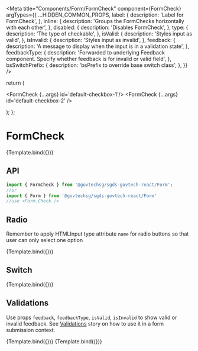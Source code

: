 
<Meta
  title="Components/Form/FormCheck"
  component={FormCheck}
  argTypes={{
    ...HIDDEN_COMMON_PROPS,
    label: {
      description: 'Label for FormCheck',
    },
    inline: {
      description: 'Groups the FormChecks horizontally with each other',
    },
    disabled: {
      description: 'Disables FormCheck',
    },
    type: {
      description: 'The type of checkable',
    },
    isValid: {
      description: 'Styles input as valid',
    },
    isInvalid: {
      description: 'Styles input as invalid',
    },
    feedback: {
      description:
        'A message to display when the input is in a validation state',
    },
    feedbackType: {
      description:
        'Forwarded to underlying Feedback component. Specify whether feedback is for invalid or valid field',
    },
    bsSwitchPrefix: {
      description: 'bsPrefix to override base switch class',
    },
  }}
/>

  return (
    <Form>
      <FormCheck {...args} id='default-checkbox-1'/>
      <FormCheck {...args} id='default-checkbox-2' />
    </Form>
  );
};

# FormCheck

<Canvas>
  <Story
    name="Default - checkbox"
    args={{ label: 'I am default a checkbox (change me)' }}
  >
    {Template.bind({})}
  </Story>
</Canvas>

## API

```jsx
import { FormCheck } from '@govtechsg/sgds-govtech-react/Form'; 
//or 
import { Form } from '@govtechsg/sgds-govtech-react/Form'
//use <Form.Check />
```

<ArgsTable story="Default - checkbox" />

## Radio

Remember to apply HTMLInput type attribute `name` for radio buttons so that user can only select one option

<Canvas>
  <Story
    name="Default - radio"
    args={{ label: 'Radio', type: 'radio', name: 'radio_checks', ariaLabel: 'radio' }}
  >
    {Template.bind({})}
  </Story>
</Canvas>

## Switch

<Canvas>
  <Story name="Default - switch" args={{ label: 'Switch', type: 'switch', ariaLabel: 'switch' }}>
    {Template.bind({})}
  </Story>
</Canvas>

## Validations

Use props `feedback`, `feedbackType`, `isValid`, `isInvalid` to show valid or invalid feedback.
See [Validations](/docs/components-form-validations--native-html-5-form-validation) story on how to use it in a form submission context.

<Canvas>
  <Story
    name="Valid feedback"
    args={{
      label: 'Valid',
      ariaLabel: 'valid',
      isValid: true,
      feedbackType: 'valid',
      feedback: 'All is good!',
    }}
  >
    {Template.bind({})}
  </Story>
  <Story
    name="Invalid Feedback"
    args={{
      label: 'Invalid',
      ariaLabel: 'invalid',
      isInvalid: true,
      feedbackType: 'invalid',
      feedback: 'Uh Oh!',
    }}
  >
    {Template.bind({})}
  </Story>
</Canvas>
